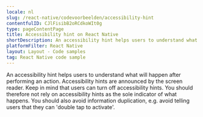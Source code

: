 ```yaml
---
locale: nl
slug: /react-native/codevoorbeelden/accessibility-hint
contentfulID: CJlFisibB2oRCdkoWIt0g
type: pageContentPage
title: Accessibility hint on React Native
shortDescription: An accessibility hint helps users to understand what will happen after performing an action.
platformFilter: React Native
layout: Layout - Code samples
tag: React Native code sample
---
```


An accessibility hint helps users to understand what will happen after performing an action. Accessibility hints are announced by the screen reader. Keep in mind that users can turn off accessibility hints. You should therefore not rely on accessibility hints as the sole indicator of what happens. You should also avoid information duplication, e.g. avoid telling users that they can 'double tap to activate'.

<CodeSample id="accessibility-hint" locale="nl" platform="react native"/>